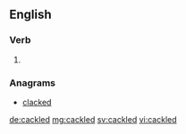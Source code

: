 ==English==

===Verb===
{{head|en}}

# {{en-past of|cackle}}

===Anagrams===
* [[clacked#English|clacked]]

[[de:cackled]]
[[mg:cackled]]
[[sv:cackled]]
[[vi:cackled]]